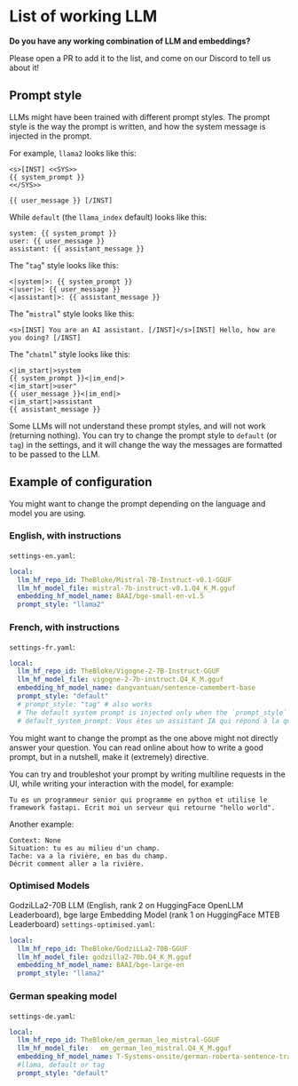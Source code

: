 # List of working LLM

**Do you have any working combination of LLM and embeddings?**

Please open a PR to add it to the list, and come on our Discord to tell us about it!

## Prompt style

LLMs might have been trained with different prompt styles.
The prompt style is the way the prompt is written, and how the system message is injected in the prompt.

For example, `llama2` looks like this:
```text
<s>[INST] <<SYS>>
{{ system_prompt }}
<</SYS>>

{{ user_message }} [/INST]
```

While `default` (the `llama_index` default) looks like this:
```text
system: {{ system_prompt }}
user: {{ user_message }}
assistant: {{ assistant_message }}
```

The "`tag`" style looks like this:

```text
<|system|>: {{ system_prompt }}
<|user|>: {{ user_message }}
<|assistant|>: {{ assistant_message }}
```

The "`mistral`" style looks like this: 

```text 
<s>[INST] You are an AI assistant. [/INST]</s>[INST] Hello, how are you doing? [/INST]
```

The "`chatml`" style looks like this: 
```text
<|im_start|>system
{{ system_prompt }}<|im_end|>
<|im_start|>user"
{{ user_message }}<|im_end|>
<|im_start|>assistant
{{ assistant_message }}
```

Some LLMs will not understand these prompt styles, and will not work (returning nothing).
You can try to change the prompt style to `default` (or `tag`) in the settings, and it will
change the way the messages are formatted to be passed to the LLM.

## Example of configuration

You might want to change the prompt depending on the language and model you are using.

### English, with instructions

`settings-en.yaml`:
```yml
local:
  llm_hf_repo_id: TheBloke/Mistral-7B-Instruct-v0.1-GGUF
  llm_hf_model_file: mistral-7b-instruct-v0.1.Q4_K_M.gguf
  embedding_hf_model_name: BAAI/bge-small-en-v1.5
  prompt_style: "llama2"
```

### French, with instructions

`settings-fr.yaml`:
```yml
local:
  llm_hf_repo_id: TheBloke/Vigogne-2-7B-Instruct-GGUF
  llm_hf_model_file: vigogne-2-7b-instruct.Q4_K_M.gguf
  embedding_hf_model_name: dangvantuan/sentence-camembert-base
  prompt_style: "default"
  # prompt_style: "tag" # also works
  # The default system prompt is injected only when the `prompt_style` != default, and there are no system message in the discussion
  # default_system_prompt: Vous êtes un assistant IA qui répond à la question posée à la fin en utilisant le contexte suivant. Si vous ne connaissez pas la réponse, dites simplement que vous ne savez pas, n'essayez pas d'inventer une réponse. Veuillez répondre exclusivement en français.
```

You might want to change the prompt as the one above might not directly answer your question.
You can read online about how to write a good prompt, but in a nutshell, make it (extremely) directive.

You can try and troubleshot your prompt by writing multiline requests in the UI, while
writing your interaction with the model, for example:

```text
Tu es un programmeur senior qui programme en python et utilise le framework fastapi. Ecrit moi un serveur qui retourne "hello world".
```

Another example:
```text
Context: None
Situation: tu es au milieu d'un champ.
Tache: va a la rivière, en bas du champ.
Décrit comment aller a la rivière.
```

### Optimised Models
GodziLLa2-70B LLM (English, rank 2 on HuggingFace OpenLLM Leaderboard), bge large Embedding Model (rank 1 on HuggingFace MTEB Leaderboard)
`settings-optimised.yaml`:
```yml
local:
  llm_hf_repo_id: TheBloke/GodziLLa2-70B-GGUF
  llm_hf_model_file: godzilla2-70b.Q4_K_M.gguf
  embedding_hf_model_name: BAAI/bge-large-en
  prompt_style: "llama2"
```
### German speaking model
`settings-de.yaml`:
```yml
local:
  llm_hf_repo_id: TheBloke/em_german_leo_mistral-GGUF
  llm_hf_model_file:   em_german_leo_mistral.Q4_K_M.gguf
  embedding_hf_model_name: T-Systems-onsite/german-roberta-sentence-transformer-v2
  #llama, default or tag
  prompt_style: "default"
```
